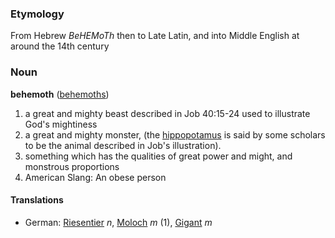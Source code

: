 === Etymology === 
From Hebrew ''BeHEMoTh'' then to Late Latin, and into Middle English at around the 14th century

=== Noun ===
'''behemoth''' ([[behemoths]])

# a great and mighty beast described in Job 40:15-24 used to illustrate God's mightiness 
# a great and mighty monster, (the [[hippopotamus]] is said by some scholars to be the animal described in Job's illustration).
# something which has the qualities of great power and might, and monstrous proportions
#American Slang: An obese person

====Translations====
*German: [[Riesentier]] ''n'', [[Moloch]] ''m'' (1), [[Gigant]] ''m''
